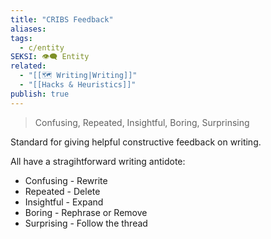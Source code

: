 ```yaml
---
title: "CRIBS Feedback"
aliases: 
tags:
  - c/entity
SEKSI: 👁️‍🗨️ Entity
related:
  - "[[🗺️ Writing|Writing]]"
  - "[[Hacks & Heuristics]]"
publish: true
---
```



> Confusing, Repeated, Insightful, Boring, Surprinsing

Standard for giving helpful constructive feedback on writing.

All have a stragihtforward writing antidote:
- Confusing - Rewrite
- Repeated - Delete
- Insightful - Expand
- Boring - Rephrase or Remove
- Surprising - Follow the thread

